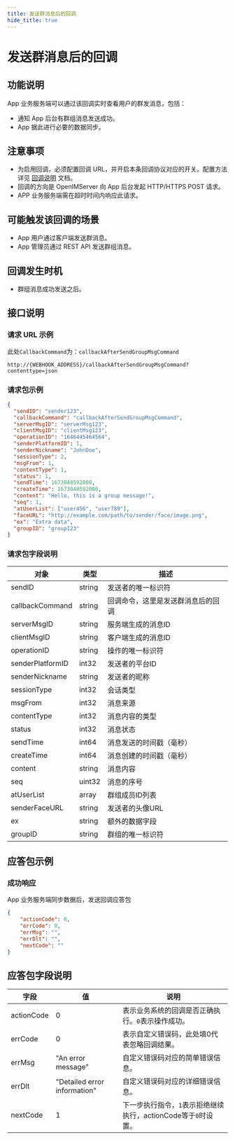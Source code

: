```yaml
---
title: 发送群消息后的回调
hide_title: true
---
```


# 发送群消息后的回调

## 功能说明
App 业务服务端可以通过该回调实时查看用户的群发消息，包括：
- 通知 App 后台有群组消息发送成功。
- App 据此进行必要的数据同步。

## 注意事项
- 为启用回调，必须配置回调 URL，并开启本条回调协议对应的开关。配置方法详见 [回调说明](../introduction) 文档。
- 回调的方向是 OpenIMServer 向 App 后台发起 HTTP/HTTPS POST 请求。
- APP 业务服务端需在超时时间内响应此请求。

## 可能触发该回调的场景
- App 用户通过客户端发送群消息。
- App 管理员通过 REST API 发送群组消息。


## 回调发生时机
- 群组消息成功发送之后。

## 接口说明

### 请求 URL 示例
此处`CallbackCommand`为：`callbackAfterSendGroupMsgCommand`
```plaintext
http://{WEBHOOK_ADDRESS}/callbackAfterSendGroupMsgCommand?contenttype=json
```

### 请求包示例
```json
{
  "sendID": "sender123",
  "callbackCommand": "callbackAfterSendGroupMsgCommand",
  "serverMsgID": "serverMsg123",
  "clientMsgID": "clientMsg123",
  "operationID": "1646445464564",
  "senderPlatformID": 1,
  "senderNickname": "JohnDoe",
  "sessionType": 2,
  "msgFrom": 1,
  "contentType": 1,
  "status": 1,
  "sendTime": 1673048592000,
  "createTime": 1673048592000,
  "content": "Hello, this is a group message!",
  "seq": 1,
  "atUserList": ["user456", "user789"],
  "faceURL": "http://example.com/path/to/sender/face/image.png",
  "ex": "Extra data",
  "groupID": "group123"
}
```


### 请求包字段说明

| 对象             | 类型   | 描述                               |
| ---------------- | ------ | ---------------------------------- |
| sendID           | string | 发送者的唯一标识符                 |
| callbackCommand  | string | 回调命令，这里是发送群消息后的回调 |
| serverMsgID      | string | 服务端生成的消息ID                 |
| clientMsgID      | string | 客户端生成的消息ID                 |
| operationID      | string | 操作的唯一标识符                   |
| senderPlatformID | int32  | 发送者的平台ID                     |
| senderNickname   | string | 发送者的昵称                       |
| sessionType      | int32  | 会话类型                           |
| msgFrom          | int32  | 消息来源                           |
| contentType      | int32  | 消息内容的类型                     |
| status           | int32  | 消息状态                           |
| sendTime         | int64  | 消息发送的时间戳（毫秒）           |
| createTime       | int64  | 消息创建的时间戳（毫秒）           |
| content          | string | 消息内容                           |
| seq              | uint32 | 消息的序号                         |
| atUserList       | array  | 群组成员ID列表                     |
| senderFaceURL    | string | 发送者的头像URL                    |
| ex               | string | 额外的数据字段                     |
| groupID          | string | 群组的唯一标识符                   |

## 应答包示例

### 成功响应
App 业务服务端同步数据后，发送回调应答包
```json
{
    "actionCode": 0,
    "errCode": 0,
    "errMsg": "",
    "errDlt": "",
    "nextCode": ""
}
```


## 应答包字段说明
| 字段         | 值                           | 说明                                       |
|-------------|------------------------------|------------------------------------------|
| actionCode  | 0                            | 表示业务系统的回调是否正确执行。`0`表示操作成功。     |
| errCode     | 0                            | 表示自定义错误码，此处填0代表忽略回调结果。|
| errMsg      | "An error message"           | 自定义错误码对应的简单错误信息。|
| errDlt      | "Detailed error information" | 自定义错误码对应的详细错误信息。|
| nextCode    | 1                            | 下一步执行指令，`1`表示拒绝继续执行，actionCode等于`0`时设置。|

